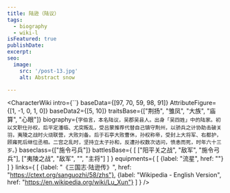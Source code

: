 ```yaml
---
title: 陆逊（陆议）
tags:
  - biography
  - wiki-l
isFeatured: true
publishDate:
excerpt:
seo:
  image:
    src: '/post-13.jpg'
    alt: Abstract snow

---
```



<CharacterWiki
  intro={``}
  baseData={[97, 70, 59, 98, 91]}
  AttributeFigure={[1, -1, 0, 1, 0]}
  baseData2={[5, 10]}
  traitsBase={["荆扬", "雏凤", "大族", "庙算", "心眼"]}
  biography={`字伯言，本名陆议，吴郡吴县人。出身「吴四姓」中的陆家。初以文职仕孙权，后平定潘临、尤突叛乱，受吕蒙推荐代替自己镇守荆州，以骄兵之计协助击破关羽，夷陵之战时火烧联营，大败刘备。后于石亭大败曹休，孙权称帝，受封上大将军、右都护，顾雍死后继位丞相。二宫之乱时，坚持立太子孙和，反遭孙权数次诘问，愤恚而死，时年六十三岁。`}
  baseclass={["施令弓兵"]}
  battlesBase={
    [
      ["阳平关之战", "敌军", "施令弓兵"],
      ["夷陵之战", "敌军", "", "主将"]
    ]
  }
  equipments={
    [
      {label: "流星", href: ""}
    ]
  }
  links={
    [
      {label: "《三国志·陆逊传》", href: "https://ctext.org/sanguozhi/58/zhs"},
      {label: "Wikipedia - English Version", href: "https://en.wikipedia.org/wiki/Lu_Xun"}
    ]
  }
/>
